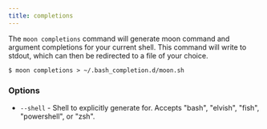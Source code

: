 ```yaml
---
title: completions
---
```


The `moon completions` command will generate moon command and argument completions for your current
shell. This command will write to stdout, which can then be redirected to a file of your choice.

```shell
$ moon completions > ~/.bash_completion.d/moon.sh
```

### Options

- `--shell` - Shell to explicitly generate for. Accepts "bash", "elvish", "fish", "powershell", or
  "zsh".
